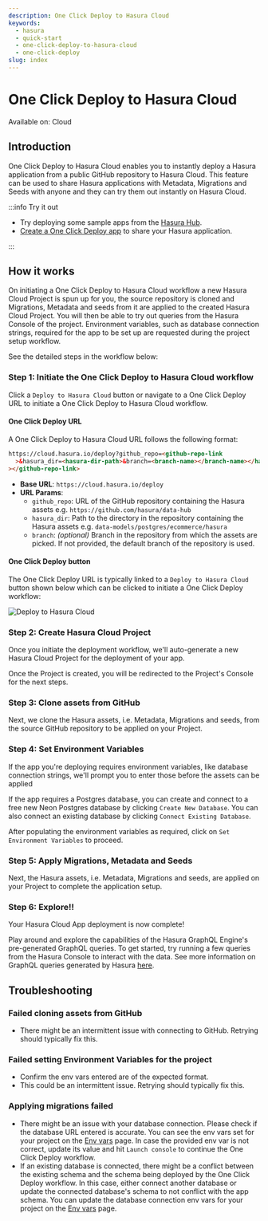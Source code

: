 ```yaml
---
description: One Click Deploy to Hasura Cloud
keywords:
  - hasura
  - quick-start
  - one-click-deploy-to-hasura-cloud
  - one-click-deploy
slug: index
---
```



# One Click Deploy to Hasura Cloud

<div className="badge badge--primary heading-badge">Available on: Cloud</div>

## Introduction

One Click Deploy to Hasura Cloud enables you to instantly deploy a Hasura application from a public GitHub repository to
Hasura Cloud. This feature can be used to share Hasura applications with Metadata, Migrations and Seeds with anyone and
they can try them out instantly on Hasura Cloud.

:::info Try it out

- Try deploying some sample apps from the [Hasura Hub](https://hasura.io/hub/).
- [Create a One Click Deploy app](./create-one-click-to-deploy-apps.mdx) to share your Hasura application.

:::

## How it works

On initiating a One Click Deploy to Hasura Cloud workflow a new Hasura Cloud Project is spun up for you, the source
repository is cloned and Migrations, Metadata and seeds from it are applied to the created Hasura Cloud Project. You
will then be able to try out queries from the Hasura Console of the project. Environment variables, such as database
connection strings, required for the app to be set up are requested during the project setup workflow.

See the detailed steps in the workflow below:

### Step 1: Initiate the One Click Deploy to Hasura Cloud workflow

Click a `Deploy to Hasura Cloud` button or navigate to a One Click Deploy URL to initiate a One Click Deploy to Hasura
Cloud workflow.

#### One Click Deploy URL

A One Click Deploy to Hasura Cloud URL follows the following format:

```html
https://cloud.hasura.io/deploy?github_repo=<github-repo-link
  >&hasura_dir=<hasura-dir-path>&branch=<branch-name></branch-name></hasura-dir-path
></github-repo-link>
```

- **Base URL**: `https://cloud.hasura.io/deploy`
- **URL Params**:
  - `github_repo`: URL of the GitHub repository containing the Hasura assets e.g. `https://github.com/hasura/data-hub`
  - `hasura_dir`: Path to the directory in the repository containing the Hasura assets e.g.
    `data-models/postgres/ecommerce/hasura`
  - `branch`: _(optional)_ Branch in the repository from which the assets are picked. If not provided, the default
    branch of the repository is used.

#### One Click Deploy button

The One Click Deploy URL is typically linked to a `Deploy to Hasura Cloud` button shown below which can be clicked to
initiate a One Click Deploy workflow:

![Deploy to Hasura Cloud](https://hasura.io/deploy-button.svg)

### Step 2: Create Hasura Cloud Project

Once you initiate the deployment workflow, we'll auto-generate a new Hasura Cloud Project for the deployment of your
app.

<Thumbnail
  src="/img/deployment/one-click-to-deploy/project_loading.png"
  alt="Initializing Hasura Cloud Project"
  width="600px"
/>

Once the Project is created, you will be redirected to the Project's Console for the next steps.

### Step 3: Clone assets from GitHub

Next, we clone the Hasura assets, i.e. Metadata, Migrations and seeds, from the source GitHub repository to be applied
on your Project.

<Thumbnail src="/img/deployment/one-click-to-deploy/cloning_assets.png" alt="Clone assets" width="800px" />

### Step 4: Set Environment Variables

If the app you're deploying requires environment variables, like database connection strings, we'll prompt you to enter
those before the assets can be applied

<Thumbnail src="/img/deployment/one-click-to-deploy/user_env.png" alt="Setting env vars" width="800px" />

If the app requires a Postgres database, you can create and connect to a free new Neon Postgres database by clicking
`Create New Database`. You can also connect an existing database by clicking `Connect Existing Database`.

After populating the environment variables as required, click on `Set Environment Variables` to proceed.

### Step 5: Apply Migrations, Metadata and Seeds

Next, the Hasura assets, i.e. Metadata, Migrations and seeds, are applied on your Project to complete the application
setup.

<Thumbnail src="/img/deployment/one-click-to-deploy/project_ready.png" alt="Project ready" width="800px" />

### Step 6: Explore!!

Your Hasura Cloud App deployment is now complete!

Play around and explore the capabilities of the Hasura GraphQL Engine's pre-generated GraphQL queries. To get started,
try running a few queries from the Hasura Console to interact with the data. See more information on GraphQL queries
generated by Hasura [here](/queries/overview.mdx).

<Thumbnail src="/img/deployment/one-click-to-deploy/project_console.png" alt="Project console" width="1200px" />

## Troubleshooting

### Failed cloning assets from GitHub

- There might be an intermittent issue with connecting to GitHub. Retrying should typically fix this.

### Failed setting Environment Variables for the project

- Confirm the env vars entered are of the expected format.
- This could be an intermittent issue. Retrying should typically fix this.

### Applying migrations failed

- There might be an issue with your database connection. Please check if the database URL entered is accurate. You can
  see the env vars set for your project on the [Env vars](/hasura-cloud/projects/env-vars.mdx) page. In case the
  provided env var is not correct, update its value and hit `Launch console` to continue the One Click Deploy workflow.
- If an existing database is connected, there might be a conflict between the existing schema and the schema being
  deployed by the One Click Deploy workflow. In this case, either connect another database or update the connected
  database's schema to not conflict with the app schema. You can update the database connection env vars for your
  project on the [Env vars](/hasura-cloud/projects/env-vars.mdx) page.
